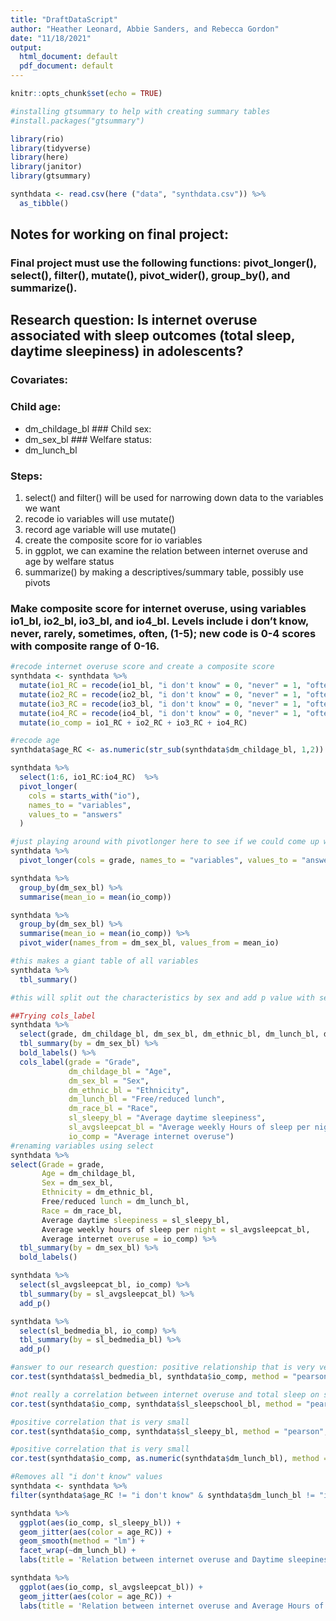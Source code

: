 ```yaml
---
title: "DraftDataScript"
author: "Heather Leonard, Abbie Sanders, and Rebecca Gordon"
date: "11/18/2021"
output:
  html_document: default
  pdf_document: default
---
```


```r
knitr::opts_chunk$set(echo = TRUE)
```
```r
#installing gtsummary to help with creating summary tables
#install.packages("gtsummary")
```


```r
library(rio)
library(tidyverse)
library(here)
library(janitor)
library(gtsummary)

```
```r
synthdata <- read.csv(here ("data", "synthdata.csv")) %>%
  as_tibble()
```

## Notes for working on final project:
### Final project must use the following functions: pivot_longer(), select(), filter(), mutate(), pivot_wider(), group_by(), and summarize().

## Research question: Is internet overuse associated with sleep outcomes (total sleep, daytime sleepiness) in adolescents?

### Covariates: 

### Child age:
- dm_childage_bl
### Child sex:
- dm_sex_bl
### Welfare status:
- dm_lunch_bl 

### Steps:

1. select() and filter() will be used for narrowing down data to the variables we want
2. recode io variables will use mutate()
3. record age variable will use mutate()
4. create the composite score for io variables
5. in ggplot,  we can examine the relation between internet overuse and age by welfare status
6. summarize() by making a descriptives/summary table, possibly use pivots

### Make composite score for internet overuse, using variables io1_bl, io2_bl, io3_bl, and io4_bl. Levels include i don't know, never, rarely, sometimes, often, (1-5); new code is 0-4 scores with composite range of 0-16.

```r
#recode internet overuse score and create a composite score 
synthdata <- synthdata %>%
  mutate(io1_RC = recode(io1_bl, "i don't know" = 0, "never" = 1, "often" = 2, "rarely" = 3, "sometimes" = 4))%>%
  mutate(io2_RC = recode(io2_bl, "i don't know" = 0, "never" = 1, "often" = 2, "rarely" = 3, "sometimes" = 4)) %>%
  mutate(io3_RC = recode(io3_bl, "i don't know" = 0, "never" = 1, "often" = 2, "rarely" = 3, "sometimes" = 4)) %>%
  mutate(io4_RC = recode(io4_bl, "i don't know" = 0, "never" = 1, "often" = 2, "rarely" = 3, "sometimes" = 4)) %>%
  mutate(io_comp = io1_RC + io2_RC + io3_RC + io4_RC)

#recode age
synthdata$age_RC <- as.numeric(str_sub(synthdata$dm_childage_bl, 1,2)) 

```


```r
synthdata %>%
  select(1:6, io1_RC:io4_RC)  %>%
  pivot_longer(
    cols = starts_with("io"),
    names_to = "variables",
    values_to = "answers"
  )
```


```r
#just playing around with pivotlonger here to see if we could come up with anything. it didn't work well. Need to come up with something.
synthdata %>% 
  pivot_longer(cols = grade, names_to = "variables", values_to = "answers")
```

```r
synthdata %>% 
  group_by(dm_sex_bl) %>% 
  summarise(mean_io = mean(io_comp))
```


```r
synthdata %>% 
  group_by(dm_sex_bl) %>% 
  summarise(mean_io = mean(io_comp)) %>% 
  pivot_wider(names_from = dm_sex_bl, values_from = mean_io)
```


```r
#this makes a giant table of all variables
synthdata %>% 
  tbl_summary()
```

```r
#this will split out the characteristics by sex and add p value with second line. filtered out one gender answer of "other." 

##Trying cols_label
synthdata %>% 
  select(grade, dm_childage_bl, dm_sex_bl, dm_ethnic_bl, dm_lunch_bl, dm_race_bl, sl_sleepy_bl, sl_avgsleepcat_bl, io_comp) %>% 
  tbl_summary(by = dm_sex_bl) %>%
  bold_labels() %>%
  cols_label(grade = "Grade", 
             dm_childage_bl = "Age", 
             dm_sex_bl = "Sex", 
             dm_ethnic_bl = "Ethnicity", 
             dm_lunch_bl = "Free/reduced lunch", 
             dm_race_bl = "Race", 
             sl_sleepy_bl = "Average daytime sleepiness", 
             sl_avgsleepcat_bl = "Average weekly Hours of sleep per night", 
             io_comp = "Average internet overuse") 
#renaming variables using select
synthdata %>%
select(Grade = grade, 
       Age = dm_childage_bl, 
       Sex = dm_sex_bl, 
       Ethnicity = dm_ethnic_bl, 
       Free/reduced lunch = dm_lunch_bl, 
       Race = dm_race_bl, 
       Average daytime sleepiness = sl_sleepy_bl, 
       Average weekly hours of sleep per night = sl_avgsleepcat_bl, 
       Average internet overuse = io_comp) %>%
  tbl_summary(by = dm_sex_bl) %>%
  bold_labels() 
```

```r
synthdata %>% 
  select(sl_avgsleepcat_bl, io_comp) %>% 
  tbl_summary(by = sl_avgsleepcat_bl) %>% 
  add_p()
```

```r
synthdata %>% 
  select(sl_bedmedia_bl, io_comp) %>% 
  tbl_summary(by = sl_bedmedia_bl) %>% 
  add_p()
```
```r
#answer to our research question: positive relationship that is very very small
cor.test(synthdata$sl_bedmedia_bl, synthdata$io_comp, method = "pearson", use = "complete.obs")

```

```r
#not really a correlation between internet overuse and total sleep on school nights
cor.test(synthdata$io_comp, synthdata$sl_sleepschool_bl, method = "pearson", use = "complete.obs")
```


```r
#positive correlation that is very small
cor.test(synthdata$io_comp, synthdata$sl_sleepy_bl, method = "pearson", use = "complete.obs")
```
```r
#positive correlation that is very small
cor.test(synthdata$io_comp, as.numeric(synthdata$dm_lunch_bl), method = "pearson", use = "complete.obs")
```

```r

#Removes all "i don't know" values
synthdata <- synthdata %>% 
filter(synthdata$age_RC != "i don't know" & synthdata$dm_lunch_bl != "i don't know")

synthdata %>% 
  ggplot(aes(io_comp, sl_sleepy_bl)) +
  geom_jitter(aes(color = age_RC)) +
  geom_smooth(method = "lm") +
  facet_wrap(~dm_lunch_bl) +
  labs(title = 'Relation between internet overuse and Daytime sleepiness', subtitle = 'Scatter plot by welfare status', x = 'Internet Overuse score', y = 'Daytime sleepiness', color = 'Age')

synthdata %>% 
  ggplot(aes(io_comp, sl_avgsleepcat_bl)) +
  geom_jitter(aes(color = age_RC)) +
  labs(title = 'Relation between internet overuse and Average Hours of sleep', x = 'Internet Overuse score', y = 'Hours of sleep', color = 'Age')

```
